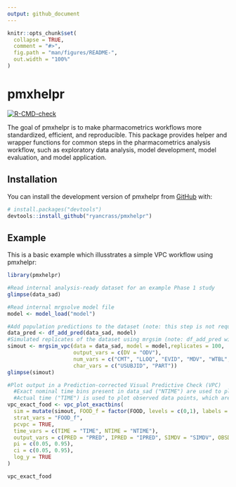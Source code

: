 ```yaml
---
output: github_document
---
```


<!-- README.md is generated from README.Rmd. Please edit that file -->

```r
knitr::opts_chunk$set(
  collapse = TRUE,
  comment = "#>",
  fig.path = "man/figures/README-",
  out.width = "100%"
)
```

# pmxhelpr

<!-- badges: start -->
[![R-CMD-check](https://github.com/ryancrass/pmxhelpr/actions/workflows/R-CMD-check.yaml/badge.svg)](https://github.com/ryancrass/pmxhelpr/actions/workflows/R-CMD-check.yaml)
<!-- badges: end -->

The goal of pmxhelpr is to make pharmacometrics workflows more standardized, efficient, and reproducible. This package provides helper and wrapper functions for common steps in the pharmacometrics analysis workflow, such as exploratory data analysis, model development, model evaluation, and model application.

## Installation

You can install the development version of pmxhelpr from [GitHub](https://github.com/) with:

``` r
# install.packages("devtools")
devtools::install_github("ryancrass/pmxhelpr")
```

## Example

This is a basic example which illusstrates a simple VPC workflow using pmxhelpr:

``` r
library(pmxhelpr)

#Read internal analysis-ready dataset for an example Phase 1 study
glimpse(data_sad)

#Read internal mrgsolve model file
model <- model_load("model")

#Add population predictions to the dataset (note: this step is not required when using mrgsim_vpc)
data_pred <- df_add_pred(data_sad, model)
#Simulated replicates of the dataset using mrgsim (note: df_add_pred will be called within this step so data_sad can be passed in directly)
simout <- mrgsim_vpc(data = data_sad, model = model,replicates = 100,
                     output_vars = c(DV = "ODV"),
                     num_vars = c("CMT", "LLOQ", "EVID", "MDV", "WTBL", "FOOD"),
                     char_vars = c("USUBJID", "PART"))
glimpse(simout)

#Plot output in a Prediction-corrected Visual Predictive Check (VPC)
  #Exact nominal time bins present in data_sad ("NTIME") are used to plot summary statistics
  #Actual time ("TIME") is used to plot observed data points, which are also prediction-corrected if pcVPC=TRUE
vpc_exact_food <- vpc_plot_exactbins(
  sim = mutate(simout, FOOD_f = factor(FOOD, levels = c(0,1), labels = c("Fasted", "Fed"))), 
  strat_vars = "FOOD_f",
  pcvpc = TRUE,
  time_vars = c(TIME = "TIME", NTIME = "NTIME"),
  output_vars = c(PRED = "PRED", IPRED = "IPRED", SIMDV = "SIMDV", OBSDV = "OBSDV"),
  pi = c(0.05, 0.95),
  ci = c(0.05, 0.95),
  log_y = TRUE
)

vpc_exact_food
```
